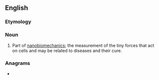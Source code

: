 ==English==

===Etymology===
{{prefix|en|nano|biometrics}}

===Noun===
{{en-plural noun}}

# Part of [[nanobiomechanics]]; the measurement of the tiny forces that act on cells and may be related to diseases and their cure.

===Anagrams===
* {{anagrams|en|a=abceiimnnoorst|recombinations}}